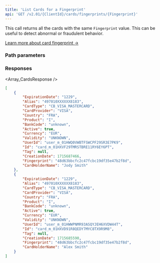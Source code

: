```yaml
---
title: 'List Cards for a Fingerprint'  
api: 'GET /v2.01/{ClientId}/cards/fingerprints/{Fingerprint}'  
---
```




This call returns all the cards with the same `Fingerprint` value. This can be useful to detect abnormal or fraudulent behavior.  

<a href="/guides/payment-methods/card/fingerprint" target="_blank" class="btn Tertiary normal">Learn more about card fingerprint &rarr;</a>  

### Path parameters  

<Fingerprint />  

### Responses  

<AccordionGroup><Accordion title="200">  

<Array_CardsResponse /></Accordion></AccordionGroup>  

<ResponseExample>  

```json 200  
[
    {
        "ExpirationDate": "1229",
        "Alias": "497010XXXXXX8183",
        "CardType": "CB_VISA_MASTERCARD",
        "CardProvider": "VISA",
        "Country": "FRA",
        "Product": "I",
        "BankCode": "unknown",
        "Active": true,
        "Currency": "EUR",
        "Validity": "UNKNOWN",
        "UserId": "user_m_01HWQ0VWBTFSWCPF29SR3E7PK9",
        "Id": "card_m_01HXVF29TMRSTBRE11RY6EY6PT",
        "Tag": null,
        "CreationDate": 1715687466,
        "Fingerprint": "48d63bbcfc2c47fcbc19df35e47b2f8d",
        "CardHolderName": "Jody Smith"
    },
    {
        "ExpirationDate": "1229",
        "Alias": "497010XXXXXX8183",
        "CardType": "CB_VISA_MASTERCARD",
        "CardProvider": "VISA",
        "Country": "FRA",
        "Product": "I",
        "BankCode": "unknown",
        "Active": true,
        "Currency": "EUR",
        "Validity": "UNKNOWN",
        "UserId": "user_m_01HWWPNMR93ASQYJEH6XVDW44T",
        "Id": "card_m_01HXVD91R8QEDY7MYC8TX9R9M8",
        "Tag": null,
        "CreationDate": 1715685590,
        "Fingerprint": "48d63bbcfc2c47fcbc19df35e47b2f8d",
        "CardHolderName": "Alex Smith"
    }
]
 ```  

</ResponseExample>  

<RequestExample>  
    <PhpListCardsFingerprint />
    <NodeListCardsFingerprint />
    <RubyListCardsFingerprint />
    <PythonListFingerprintCards />
</RequestExample>
